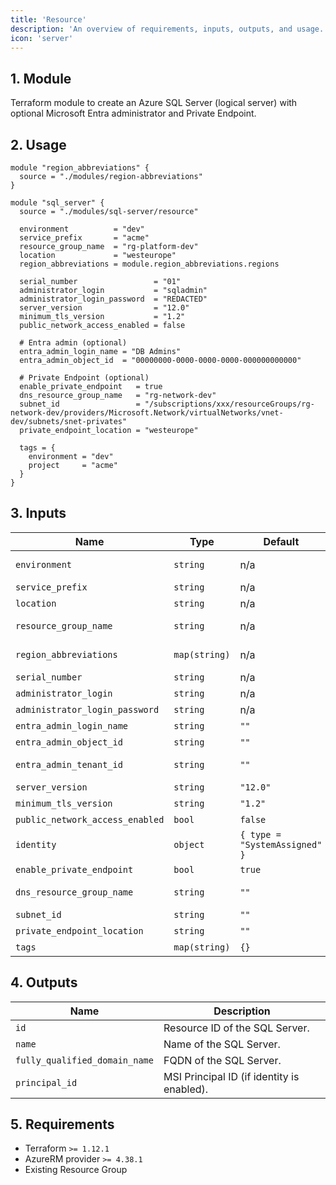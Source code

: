 ```yaml
---
title: 'Resource'
description: 'An overview of requirements, inputs, outputs, and usage.'
icon: 'server'
---
```


## 1. Module
Terraform module to create an Azure SQL Server (logical server) with optional Microsoft Entra administrator and Private Endpoint.

## 2. Usage
```hcl main.tf
module "region_abbreviations" {
  source = "./modules/region-abbreviations"
}

module "sql_server" {
  source = "./modules/sql-server/resource"

  environment          = "dev"
  service_prefix       = "acme"
  resource_group_name  = "rg-platform-dev"
  location             = "westeurope"
  region_abbreviations = module.region_abbreviations.regions

  serial_number                 = "01"
  administrator_login           = "sqladmin"
  administrator_login_password  = "REDACTED"
  server_version                = "12.0"
  minimum_tls_version           = "1.2"
  public_network_access_enabled = false

  # Entra admin (optional)
  entra_admin_login_name = "DB Admins"
  entra_admin_object_id  = "00000000-0000-0000-0000-000000000000"

  # Private Endpoint (optional)
  enable_private_endpoint   = true
  dns_resource_group_name   = "rg-network-dev"
  subnet_id                 = "/subscriptions/xxx/resourceGroups/rg-network-dev/providers/Microsoft.Network/virtualNetworks/vnet-dev/subnets/snet-privates"
  private_endpoint_location = "westeurope"

  tags = {
    environment = "dev"
    project     = "acme"
  }
}
```

## 3. Inputs
| Name | Type | Default | Required | Description |
|------|------|---------|:--------:|-------------|
| `environment` | `string` | n/a | yes | Environment project (dev, qua or prd). |
| `service_prefix` | `string` | n/a | yes | Prefix or name of the project. |
| `location` | `string` | n/a | yes | Azure region. |
| `resource_group_name` | `string` | n/a | yes | Resource group in which to create the SQL Server. |
| `region_abbreviations` | `map(string)` | n/a | yes | Map of Azure locations to abbreviations. |
| `serial_number` | `string` | n/a | yes | Serial suffix for the server name. |
| `administrator_login` | `string` | n/a | yes | SQL admin login. |
| `administrator_login_password` | `string` | n/a | yes | SQL admin password. |
| `entra_admin_login_name` | `string` | `""` | no | Entra admin login name. |
| `entra_admin_object_id` | `string` | `""` | no | Entra admin object id. |
| `entra_admin_tenant_id` | `string` | `""` | no | Entra admin tenant id (defaults to current). |
| `server_version` | `string` | `"12.0"` | no | SQL Server version. |
| `minimum_tls_version` | `string` | `"1.2"` | no | Minimum TLS version. |
| `public_network_access_enabled` | `bool` | `false` | no | Allow public network access. |
| `identity` | `object` | `{ type = "SystemAssigned" }` | no | Managed identity configuration. |
| `enable_private_endpoint` | `bool` | `true` | no | Create a Private Endpoint. |
| `dns_resource_group_name` | `string` | `""` | no | RG with Private DNS Zone `privatelink.database.windows.net`. |
| `subnet_id` | `string` | `""` | no | Subnet ID for the Private Endpoint. |
| `private_endpoint_location` | `string` | `""` | no | Location for the Private Endpoint. |
| `tags` | `map(string)` | `{}` | no | Tags to apply to resources. |

## 4. Outputs
| Name | Description |
|------|-------------|
| `id` | Resource ID of the SQL Server. |
| `name` | Name of the SQL Server. |
| `fully_qualified_domain_name` | FQDN of the SQL Server. |
| `principal_id` | MSI Principal ID (if identity is enabled). |

## 5. Requirements
- Terraform `>= 1.12.1`
- AzureRM provider `>= 4.38.1`
- Existing Resource Group


